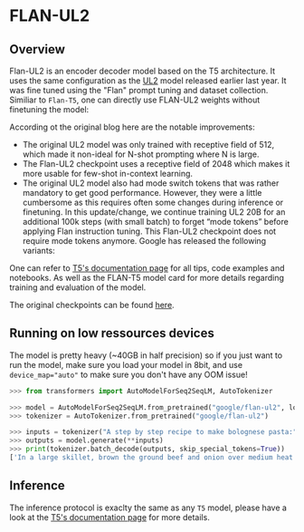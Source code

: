 <!--Copyright 2023 The HuggingFace Team. All rights reserved.

Licensed under the Apache License, Version 2.0 (the "License"); you may not use this file except in compliance with
the License. You may obtain a copy of the License at

http://www.apache.org/licenses/LICENSE-2.0

Unless required by applicable law or agreed to in writing, software distributed under the License is distributed on
an "AS IS" BASIS, WITHOUT WARRANTIES OR CONDITIONS OF ANY KIND, either express or implied. See the License for the
specific language governing permissions and limitations under the License.
-->

# FLAN-UL2

## Overview

Flan-UL2 is an encoder decoder model based on the T5 architecture. It uses the same configuration as the [UL2](ul2) model released earlier last year. 
It was fine tuned using the "Flan" prompt tuning and dataset collection. Similiar to `Flan-T5`,  one can directly use FLAN-UL2 weights without finetuning the model:


According ot the original blog here are the notable improvements:

- The original UL2 model was only trained with receptive field of 512, which made it non-ideal for N-shot prompting where N is large.
- The Flan-UL2 checkpoint uses a receptive field of 2048 which makes it more usable for few-shot in-context learning.
- The original UL2 model also had mode switch tokens that was rather mandatory to get good performance. However, they were a little cumbersome as this requires often some changes during inference or finetuning. In this update/change, we continue training UL2 20B for an additional 100k steps (with small batch) to forget “mode tokens” before applying Flan instruction tuning. This Flan-UL2 checkpoint does not require mode tokens anymore.
Google has released the following variants:


One can refer to [T5's documentation page](t5) for all tips, code examples and notebooks. As well as the FLAN-T5 model card for more details regarding training and evaluation of the model.

The original checkpoints can be found [here](https://github.com/google-research/t5x/blob/main/docs/models.md#flan-ul2-checkpoints).


## Running on low ressources devices

The model is pretty heavy (~40GB in half precision) so if you just want to run the model, make sure you load your model in 8bit, and use `device_map="auto"` to make sure  you don't have any OOM issue!

```python
>>> from transformers import AutoModelForSeq2SeqLM, AutoTokenizer

>>> model = AutoModelForSeq2SeqLM.from_pretrained("google/flan-ul2", load_in_8bit=True, device_map="auto")
>>> tokenizer = AutoTokenizer.from_pretrained("google/flan-ul2")

>>> inputs = tokenizer("A step by step recipe to make bolognese pasta:", return_tensors="pt")
>>> outputs = model.generate(**inputs)
>>> print(tokenizer.batch_decode(outputs, skip_special_tokens=True))
['In a large skillet, brown the ground beef and onion over medium heat. Add the garlic']
```

## Inference

The inference protocol is exaclty the same as any `T5` model, please have a look at the [T5's documentation page](t5) for more details.